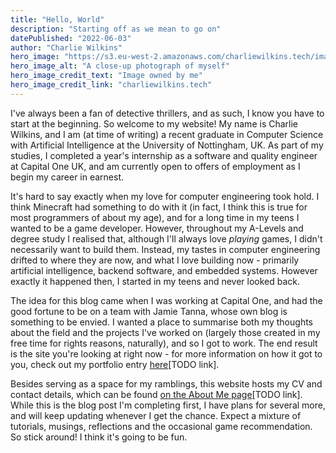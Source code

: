 ```yaml
---
title: "Hello, World"
description: "Starting off as we mean to go on"
datePublished: "2022-06-03"
author: "Charlie Wilkins"
hero_image: "https://s3.eu-west-2.amazonaws.com/charliewilkins.tech/images/headshot.png"
hero_image_alt: "A close-up photograph of myself"
hero_image_credit_text: "Image owned by me"
hero_image_credit_link: "charliewilkins.tech"
---
```


I've always been a fan of detective thrillers, and as such, I know you have to
start at the beginning. So welcome to my website! My name is Charlie Wilkins,
and I am (at time of writing) a recent graduate in Computer Science with Artificial
Intelligence at the University of Nottingham, UK. As part of my studies, I
completed a year's internship as a software and quality engineer at Capital One
UK, and am currently open to offers of employment as I begin my career in
earnest.

It's hard to say exactly when my love for computer engineering took hold. I
think Minecraft had something to do with it (in fact, I think this is true for
most programmers of about my age), and for a long time in my teens I wanted to
be a game developer. However, throughout my A-Levels and degree study I realised
that, although I'll always love *playing* games, I didn't necessarily want to
build them. Instead, my tastes in computer engineering drifted to where they are
now, and what I love building now - primarily artificial intelligence, backend
software, and embedded systems. However exactly it happened then, I started in
my teens and never looked back.

The idea for this blog came when I was working at Capital One, and had the good
fortune to be on a team with Jamie Tanna, whose own blog is something to be
envied. I wanted a place to summarise both my thoughts about the field and the
projects I've worked on (largely those created in my free time for rights
reasons, naturally), and so I got to work. The end result is the site you're
looking at right now - for more information on how it got to you, check out my
portfolio entry [here]()[TODO link].

Besides serving as a space for my ramblings, this website hosts my CV and contact
details, which can be found [on the About Me page]()[TODO link]. While this is the
blog post I'm completing first, I have plans for several more, and will keep
updating whenever I get the chance. Expect a mixture of tutorials, musings,
reflections and the occasional game recommendation. So stick around! I think
it's going to be fun.
